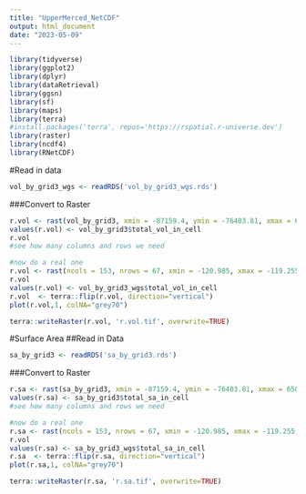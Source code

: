 ```yaml
---
title: "UpperMerced_NetCDF"
output: html_document
date: "2023-05-09"
---
```


```r
library(tidyverse)
library(ggplot2)
library(dplyr)
library(dataRetrieval)
library(ggsn)
library(sf)
library(maps)
library(terra)
#install.packages('terra', repos='https://rspatial.r-universe.dev')
library(raster)
library(ncdf4)
library(RNetCDF)

```
#Read in data
```r
vol_by_grid3_wgs <- readRDS('vol_by_grid3_wgs.rds')
```

###Convert to Raster
```r
r.vol <- rast(vol_by_grid3, xmin = -87159.4, ymin = -76403.81, xmax = 65400.97, ymax = -9900.421,resolution = (c(1000,1000)))
values(r.vol) <- vol_by_grid3$total_vol_in_cell 
r.vol
#see how many columns and rows we need 

#now do a real one
r.vol <- rast(ncols = 153, nrows = 67, xmin = -120.985, xmax = -119.255, ymin = 37.325, ymax = 37.925)
r.vol
values(r.vol) <- vol_by_grid3_wgs$total_vol_in_cell 
r.vol  <- terra::flip(r.vol, direction="vertical")
plot(r.vol,1, colNA="grey70")
```


```r
terra::writeRaster(r.vol, 'r.vol.tif', overwrite=TRUE)

```
#Surface Area
##Read in Data
```r
sa_by_grid3 <- readRDS('sa_by_grid3.rds')

```


###Convert to Raster
```r
r.sa <- rast(sa_by_grid3, xmin = -87159.4, ymin = -76403.81, xmax = 65840.6, ymax = -9403.811,resolution = (c(1000,1000)))
values(r.sa) <- sa_by_grid3$total_sa_in_cell 
#see how many columns and rows we need 

#now do a real one
r.sa <- rast(ncols = 153, nrows = 67, xmin = -120.985, xmax = -119.255, ymin = 37.325, ymax = 37.925)
r.vol
values(r.sa) <- sa_by_grid3_wgs$total_sa_in_cell 
r.sa  <- terra::flip(r.sa, direction="vertical")
plot(r.sa,1, colNA="grey70")

```

```r
terra::writeRaster(r.sa, 'r.sa.tif', overwrite=TRUE)

```
